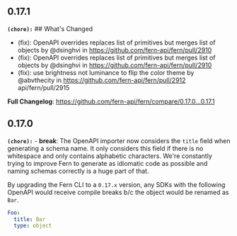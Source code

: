 ## 0.17.1
**`(chore):`** ## What's Changed
* (fix): OpenAPI overrides replaces list of primitives but merges list of objects by @dsinghvi in https://github.com/fern-api/fern/pull/2910
* (fix): OpenAPI overrides replaces list of primitives but merges list of objects by @dsinghvi in https://github.com/fern-api/fern/pull/2910
* (fix): use brightness not luminance to flip the color theme by @abvthecity in https://github.com/fern-api/fern/pull/2912
api/fern/pull/2915


**Full Changelog**: https://github.com/fern-api/fern/compare/0.17.0...0.17.1

## 0.17.0
**`(chore):`** - **break**: The OpenAPI importer now considers the `title` field when generating a schema name. It only considers this field if there is no whitespace and only contains alphabetic characters. We're constantly trying to improve Fern to generate as idiomatic code as possible and naming schemas correctly is a huge part of that. 
 
   By upgrading the Fern CLI to a `0.17.x` version, any SDKs with the following OpenAPI would receive compile breaks b/c the object would be renamed as `Bar`.
   ```yaml
   Foo: 
     title: Bar
     type: object
   ```


